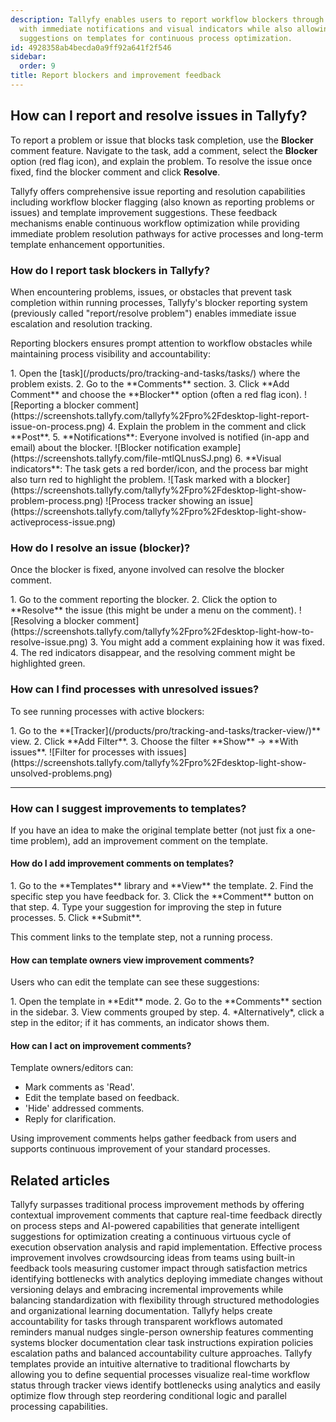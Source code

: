 ```yaml
---
description: Tallyfy enables users to report workflow blockers through task comments
  with immediate notifications and visual indicators while also allowing improvement
  suggestions on templates for continuous process optimization.
id: 4928358ab4becda0a9ff92a641f2f546
sidebar:
  order: 9
title: Report blockers and improvement feedback
---
```



## How can I report and resolve issues in Tallyfy?

To report a problem or issue that blocks task completion, use the **Blocker** comment feature. Navigate to the task, add a comment, select the **Blocker** option (red flag icon), and explain the problem. To resolve the issue once fixed, find the blocker comment and click **Resolve**.

Tallyfy offers comprehensive issue reporting and resolution capabilities including workflow blocker flagging (also known as reporting problems or issues) and template improvement suggestions. These feedback mechanisms enable continuous workflow optimization while providing immediate problem resolution pathways for active processes and long-term template enhancement opportunities.

### How do I report task blockers in Tallyfy?

When encountering problems, issues, or obstacles that prevent task completion within running processes, Tallyfy's blocker reporting system (previously called "report/resolve problem") enables immediate issue escalation and resolution tracking.

Reporting blockers ensures prompt attention to workflow obstacles while maintaining process visibility and accountability:

<Steps>
1. Open the [task](/products/pro/tracking-and-tasks/tasks/) where the problem exists.
2. Go to the **Comments** section.
3. Click **Add Comment** and choose the **Blocker** option (often a red flag icon).
   ![Reporting a blocker comment](https://screenshots.tallyfy.com/tallyfy%2Fpro%2Fdesktop-light-report-issue-on-process.png)
4. Explain the problem in the comment and click **Post**.
5. **Notifications**: Everyone involved is notified (in-app and email) about the blocker.
   ![Blocker notification example](https://screenshots.tallyfy.com/file-mtlQLnusSJ.png)
6. **Visual indicators**: The task gets a red border/icon, and the process bar might also turn red to highlight the problem.
   ![Task marked with a blocker](https://screenshots.tallyfy.com/tallyfy%2Fpro%2Fdesktop-light-show-problem-process.png)
   ![Process tracker showing an issue](https://screenshots.tallyfy.com/tallyfy%2Fpro%2Fdesktop-light-show-activeprocess-issue.png)
</Steps>

### How do I resolve an issue (blocker)?

Once the blocker is fixed, anyone involved can resolve the blocker comment.

<Steps>
1. Go to the comment reporting the blocker.
2. Click the option to **Resolve** the issue (this might be under a menu on the comment).
   ![Resolving a blocker comment](https://screenshots.tallyfy.com/tallyfy%2Fpro%2Fdesktop-light-how-to-resolve-issue.png)
3. You might add a comment explaining how it was fixed.
4. The red indicators disappear, and the resolving comment might be highlighted green.
</Steps>

### How can I find processes with unresolved issues?

To see running processes with active blockers:

<Steps>
1. Go to the **[Tracker](/products/pro/tracking-and-tasks/tracker-view/)** view.
2. Click **Add Filter**.
3. Choose the filter **Show** -> **With issues**.
   ![Filter for processes with issues](https://screenshots.tallyfy.com/tallyfy%2Fpro%2Fdesktop-light-show-unsolved-problems.png)
</Steps>

---

### How can I suggest improvements to templates?

If you have an idea to make the original template better (not just fix a one-time problem), add an improvement comment on the template.

#### How do I add improvement comments on templates?

<Steps>
1. Go to the **Templates** library and **View** the template.
2. Find the specific step you have feedback for.
3. Click the **Comment** button on that step.
4. Type your suggestion for improving the step in future processes.
5. Click **Submit**.
</Steps>

This comment links to the template step, not a running process.

#### How can template owners view improvement comments?

Users who can edit the template can see these suggestions:

<Steps>
1. Open the template in **Edit** mode.
2. Go to the **Comments** section in the sidebar.
3. View comments grouped by step.
4. *Alternatively*, click a step in the editor; if it has comments, an indicator shows them.
</Steps>

#### How can I act on improvement comments?

Template owners/editors can:
*   Mark comments as 'Read'.
*   Edit the template based on feedback.
*   'Hide' addressed comments.
*   Reply for clarification.

Using improvement comments helps gather feedback from users and supports continuous improvement of your standard processes.


## Related articles
<CardGrid>
<LinkTitleCard header="<b>Process Improvement > Using comments and AI for process improvement</b>" href="/products/pro/tutorials/how-to/process-improvement/how-tallyfy-comments-and-ai-supercharge-process-improvement/" > Tallyfy surpasses traditional process improvement methods by offering contextual improvement comments that capture real-time feedback directly on process steps and AI-powered capabilities that generate intelligent suggestions for optimization creating a continuous virtuous cycle of execution observation analysis and rapid implementation. </LinkTitleCard>
<LinkTitleCard header="<b>How To > Improve processes effectively</b>" href="/products/pro/tutorials/how-to/improve-processes-effectively/" > Effective process improvement involves crowdsourcing ideas from teams using built-in feedback tools measuring customer impact through satisfaction metrics identifying bottlenecks with analytics deploying immediate changes without versioning delays and embracing incremental improvements while balancing standardization with flexibility through structured methodologies and organizational learning documentation. </LinkTitleCard>
<LinkTitleCard header="<b>How To > Make people accountable for tasks</b>" href="/products/pro/tutorials/how-to/make-people-accountable-for-tasks/" > Tallyfy helps create accountability for tasks through transparent workflows automated reminders manual nudges single-person ownership features commenting systems blocker documentation clear task instructions expiration policies escalation paths and balanced accountability culture approaches. </LinkTitleCard>
<LinkTitleCard header="<b>Process Improvement > Understand process flow without flowcharts</b>" href="/products/pro/tutorials/how-to/process-improvement/understanding-process-flow-without-complex-flowcharts/" > Tallyfy templates provide an intuitive alternative to traditional flowcharts by allowing you to define sequential processes visualize real-time workflow status through tracker views identify bottlenecks using analytics and easily optimize flow through step reordering conditional logic and parallel processing capabilities. </LinkTitleCard>
</CardGrid>